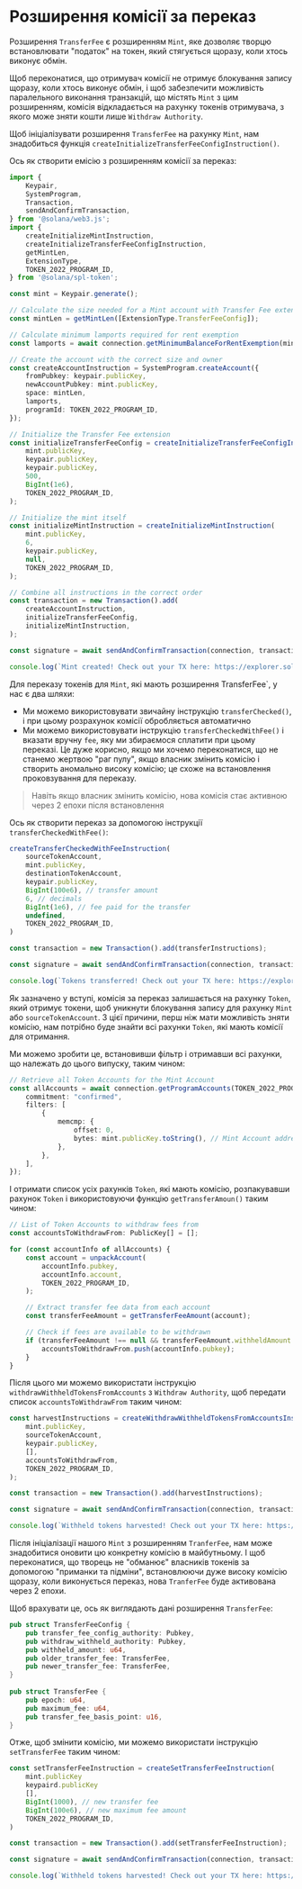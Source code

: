 
# Розширення комісії за переказ

Розширення `TransferFee` є розширенням `Mint`, яке дозволяє творцю встановлювати "податок" на токен, який стягується щоразу, коли хтось виконує обмін.

Щоб переконатися, що отримувач комісії не отримує блокування запису щоразу, коли хтось виконує обмін, і щоб забезпечити можливість паралельного виконання транзакцій, що містять `Mint` з цим розширенням, комісія відкладається на рахунку токенів отримувача, з якого може зняти кошти лише `Withdraw Authority`.

<ArticleSection name="Initializing the Mint Account" id="initializing-the-mint-account" level="h2" />

Щоб ініціалізувати розширення `TransferFee` на рахунку `Mint`, нам знадобиться функція `createInitializeTransferFeeConfigInstruction()`.

Ось як створити емісію з розширенням комісії за переказ:

```ts
import {
    Keypair,
    SystemProgram,
    Transaction,
    sendAndConfirmTransaction,
} from '@solana/web3.js';
import {
    createInitializeMintInstruction,
    createInitializeTransferFeeConfigInstruction,
    getMintLen,
    ExtensionType,
    TOKEN_2022_PROGRAM_ID,
} from '@solana/spl-token';

const mint = Keypair.generate();

// Calculate the size needed for a Mint account with Transfer Fee extension
const mintLen = getMintLen([ExtensionType.TransferFeeConfig]);

// Calculate minimum lamports required for rent exemption
const lamports = await connection.getMinimumBalanceForRentExemption(mintLen);

// Create the account with the correct size and owner
const createAccountInstruction = SystemProgram.createAccount({
    fromPubkey: keypair.publicKey,
    newAccountPubkey: mint.publicKey,
    space: mintLen,
    lamports,
    programId: TOKEN_2022_PROGRAM_ID,
});

// Initialize the Transfer Fee extension
const initializeTransferFeeConfig = createInitializeTransferFeeConfigInstruction(
    mint.publicKey,
    keypair.publicKey,
    keypair.publicKey,
    500,
    BigInt(1e6),
    TOKEN_2022_PROGRAM_ID,
);

// Initialize the mint itself
const initializeMintInstruction = createInitializeMintInstruction(
    mint.publicKey,
    6,
    keypair.publicKey,
    null,
    TOKEN_2022_PROGRAM_ID,
);

// Combine all instructions in the correct order
const transaction = new Transaction().add(
    createAccountInstruction,
    initializeTransferFeeConfig,
    initializeMintInstruction,
);

const signature = await sendAndConfirmTransaction(connection, transaction, [keypair, mint]);

console.log(`Mint created! Check out your TX here: https://explorer.solana.com/tx/${signature}?cluster=devnet`);
```

<ArticleSection name="Transferring Tokens with the Fee" id="transferring-tokens-with-the-fee" level="h2" />

Для переказу токенів для `Mint`, які мають розширення TransferFee`, у нас є два шляхи:
- Ми можемо використовувати звичайну інструкцію `transferChecked()`, і при цьому розрахунок комісії обробляється автоматично
- Ми можемо використовувати інструкцію `transferCheckedWithFee()` і вказати вручну `fee`, яку ми збираємося сплатити при цьому переказі. Це дуже корисно, якщо ми хочемо переконатися, що не станемо жертвою "раг пулу", якщо власник змінить комісію і створить аномально високу комісію; це схоже на встановлення проковзування для переказу.

> Навіть якщо власник змінить комісію, нова комісія стає активною через 2 епохи після встановлення

Ось як створити переказ за допомогою інструкції `transferCheckedWithFee()`:

```ts
createTransferCheckedWithFeeInstruction(
    sourceTokenAccount,
    mint.publicKey, 
    destinationTokenAccount, 
    keypair.publicKey, 
    BigInt(100e6), // transfer amount
    6, // decimals
    BigInt(1e6), // fee paid for the transfer
    undefined,
    TOKEN_2022_PROGRAM_ID,
)

const transaction = new Transaction().add(transferInstructions);

const signature = await sendAndConfirmTransaction(connection, transaction, [keypair]);

console.log(`Tokens transferred! Check out your TX here: https://explorer.solana.com/tx/${signature}?cluster=devnet`);
```

<ArticleSection name="Harvesting the Fee" id="harvesting-the-fee" level="h2" />

Як зазначено у вступі, комісія за переказ залишається на рахунку `Token`, який отримує токени, щоб уникнути блокування запису для рахунку `Mint` або `sourceTokenAccount`. З цієї причини, перш ніж мати можливість зняти комісію, нам потрібно буде знайти всі рахунки `Token`, які мають комісії для отримання.

Ми можемо зробити це, встановивши фільтр і отримавши всі рахунки, що належать до цього випуску, таким чином:

```ts
// Retrieve all Token Accounts for the Mint Account
const allAccounts = await connection.getProgramAccounts(TOKEN_2022_PROGRAM_ID, {
    commitment: "confirmed",
    filters: [
        {
            memcmp: {
                offset: 0,
                bytes: mint.publicKey.toString(), // Mint Account address
            },
        },
    ],
});
```

І отримати список усіх рахунків `Token`, які мають комісію, розпакувавши рахунок `Token` і використовуючи функцію `getTransferAmoun()` таким чином:

```ts
// List of Token Accounts to withdraw fees from
const accountsToWithdrawFrom: PublicKey[] = [];

for (const accountInfo of allAccounts) {
    const account = unpackAccount(
        accountInfo.pubkey,
        accountInfo.account,
        TOKEN_2022_PROGRAM_ID,
    );

    // Extract transfer fee data from each account
    const transferFeeAmount = getTransferFeeAmount(account);

    // Check if fees are available to be withdrawn
    if (transferFeeAmount !== null && transferFeeAmount.withheldAmount > 0) {
        accountsToWithdrawFrom.push(accountInfo.pubkey);
    }
}
```

Після цього ми можемо використати інструкцію `withdrawWithheldTokensFromAccounts` з `Withdraw Authority`, щоб передати список `accountsToWithdrawFrom` таким чином:

```ts
const harvestInstructions = createWithdrawWithheldTokensFromAccountsInstruction(
    mint.publicKey,
    sourceTokenAccount,
    keypair.publicKey,
    [],
    accountsToWithdrawFrom,
    TOKEN_2022_PROGRAM_ID,
);

const transaction = new Transaction().add(harvestInstructions);

const signature = await sendAndConfirmTransaction(connection, transaction, [keypair]);

console.log(`Withheld tokens harvested! Check out your TX here: https://explorer.solana.com/tx/${signature}?cluster=devnet`);
```

<ArticleSection name="Оновлення комісії" id="updating-the-fee" level="h2" />

Після ініціалізації нашого `Mint` з розширенням `TranferFee`, нам може знадобитися оновити цю конкретну комісію в майбутньому. І щоб переконатися, що творець не "обманює" власників токенів за допомогою "приманки та підміни", встановлюючи дуже високу комісію щоразу, коли виконується переказ, нова `TranferFee` буде активована через 2 епохи.

Щоб врахувати це, ось як виглядають дані розширення `TransferFee`: 

```rust
pub struct TransferFeeConfig {
    pub transfer_fee_config_authority: Pubkey,
    pub withdraw_withheld_authority: Pubkey,
    pub withheld_amount: u64,
    pub older_transfer_fee: TransferFee,
    pub newer_transfer_fee: TransferFee,
}
 
pub struct TransferFee {
    pub epoch: u64,
    pub maximum_fee: u64,
    pub transfer_fee_basis_point: u16,
}
```

Отже, щоб змінити комісію, ми можемо використати інструкцію `setTransferFee` таким чином:

```ts
const setTransferFeeInstruction = createSetTransferFeeInstruction(
    mint.publicKey
    keypaird.publicKey
    [],
    BigInt(1000), // new transfer fee
    BigInt(100e6), // new maximum fee amount
    TOKEN_2022_PROGRAM_ID,
)

const transaction = new Transaction().add(setTransferFeeInstruction);

const signature = await sendAndConfirmTransaction(connection, transaction, [keypair]);

console.log(`Withheld tokens harvested! Check out your TX here: https://explorer.solana.com/tx/${signature}?cluster=devnet`);
```